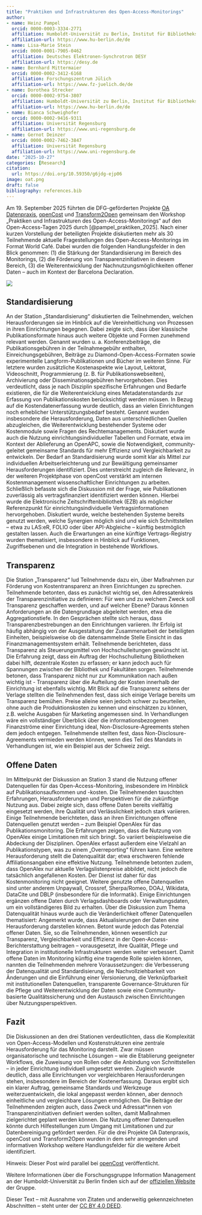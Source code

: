 ```yaml
---
title: "Praktiken und Infrastrukturen des Open-Access-Monitorings"
author:
- name: Heinz Pampel
  orcid: 0000-0003-3334-2771
  affiliation: Humboldt-Universität zu Berlin, Institut für Bibliotheks- und Informationswissenschaft
  affiliation-url: https://www.hu-berlin.de/de
- name: Lisa-Marie Stein
  orcid: 0000-0001-7905-0462
  affiliation: Deutsches Elektronen-Synchrotron DESY
  affiliation-url: https://desy.de
- name: Bernhard Mittermaier
  orcid: 0000-0002-3412-6168
  affiliation: Forschungszentrum Jülich
  affiliation-url: https://www.fz-juelich.de/de
- name: Dorothea Strecker
  orcid: 0000-0002-9754-3807
  affiliation: Humboldt-Universität zu Berlin, Institut für Bibliotheks- und Informationswissenschaft
  affiliation-url: https://www.hu-berlin.de/de
- name: Bianca Schweighofer
  orcid: 0000-0002-9416-9311
  affiliation: Universität Regensburg
  affiliation-url: https://www.uni-regensburg.de
- name: Gernot Deinzer
  orcid: 0000-0002-7462-3847
  affiliation: Universität Regensburg
  affiliation-url: https://www.uni-regensburg.de
date: "2025-10-27"
categories: [Research] 
citation:
  url: https://doi.org/10.59350/g6jdg-ejp06
image: oat.png
draft: false
bibliography: references.bib
---
```


Am 19. September 2025 führten die DFG-geförderten Projekte [OA Datenpraxis](https://oa-datenpraxis.de), [openCost](https://www.opencost.de/projekt/) und [Transform2Open](https://www.transform2open.de) gemeinsam den Workshop „Praktiken und Infrastrukturen des Open-Access-Monitorings“ auf den Open-Access-Tagen 2025 durch [@pampel_praktiken_2025]. Nach einer kurzen Vorstellung der beteiligten Projekte diskutierten mehr als 30 Teilnehmende aktuelle Fragestellungen des Open-Access-Monitorings im Format World Café. Dabei wurden die folgenden Handlungsfelder in den Blick genommen: (1) die Stärkung der Standardisierung im Bereich des Monitorings, (2) die Förderung von Transparenzinitiativen in diesem Bereich, (3) die Weiterentwicklung der Nachnutzungsmöglichkeiten offener Daten – auch im Kontext der Barcelona Declaration.

![](oat.png)

## Standardisierung

An der Station „Standardisierung“ diskutierten die Teilnehmenden, welchen Herausforderungen sie im Hinblick auf die Vereinheitlichung von Prozessen in ihren Einrichtungen begegnen. Dabei zeigte sich, dass über klassische Publikationsformate hinaus auch weitere Objekte und Formen zunehmend relevant werden. Genannt wurden u. a. Konferenzbeiträge, die Publikationsgebühren in der Teilnahmegebühr enthalten, Einreichungsgebühren, Beiträge zu Diamond-Open-Access-Formaten sowie experimentelle Langform-Publikationen und Bücher im weiteren Sinne. Für letztere wurden zusätzliche Kostenaspekte wie Layout, Lektorat, Videoschnitt, Programmierung (z. B. für Publikationswebseiten), Archivierung oder Disseminationsgebühren hervorgehoben. Dies verdeutlicht, dass je nach Disziplin spezifische Erfahrungen und Bedarfe existieren, die für die Weiterentwicklung eines Metadatenstandards zur Erfassung von Publikationskosten berücksichtigt werden müssen. In Bezug auf die Kostendatenerfassung wurde deutlich, dass an vielen Einrichtungen noch erheblicher Unterstützungsbedarf besteht. Genannt wurden insbesondere die Herausforderung, Daten aus unterschiedlichen Quellen abzugleichen, die Weiterentwicklung bestehender Systeme oder Kostenmodule sowie Fragen des Rechtemanagements. Diskutiert wurde auch die Nutzung einrichtungsindividueller Tabellen und Formate, etwa im Kontext der Ablieferung an OpenAPC, sowie die Notwendigkeit, community-geleitet gemeinsame Standards für mehr Effizienz und Vergleichbarkeit zu entwickeln. Der Bedarf an Standardisierung wurde somit klar als Mittel zur individuellen Arbeitserleichterung und zur Bewältigung gemeinsamer Herausforderungen identifiziert. Dies unterstreicht zugleich die Relevanz, in der weiteren Projektphase von openCost verstärkt am internen Kostenmanagement wissenschaftlicher Einrichtungen zu arbeiten. Schließlich befasste sich die Diskussion mit der Frage, wie Publikationen zuverlässig als vertragsfinanziert identifiziert werden können. Hierbei wurde die Elektronische Zeitschriftenbibliothek (EZB) als möglicher Referenzpunkt für einrichtungsindividuelle Vertragsinformationen hervorgehoben. Diskutiert wurde, welche bestehenden Systeme bereits genutzt werden, welche Synergien möglich sind und wie sich Schnittstellen – etwa zu LAS:eR, FOLIO oder über API-Abgleiche – künftig bestmöglich gestalten lassen. Auch die Erwartungen an eine künftige Vertrags-Registry wurden thematisiert, insbesondere in Hinblick auf Funktionen, Zugriffsebenen und die Integration in bestehende Workflows.

## Transparenz

Die Station „Transparenz“ lud Teilnehmende dazu ein, über Maßnahmen zur Förderung von Kostentransparenz an ihren Einrichtungen zu sprechen. Teilnehmende betonten, dass es zunächst wichtig sei, den Adressatenkreis der Transparenzinitiative zu definieren: Für wen und zu welchem Zweck soll Transparenz geschaffen werden, und auf welcher Ebene? Daraus können Anforderungen an die Datengrundlage abgeleitet werden, etwa die Aggregationstiefe. In den Gesprächen stellte sich heraus, dass Transparenzbestrebungen an den Einrichtungen variieren. Ihr Erfolg ist häufig abhängig von der Ausgestaltung der Zusammenarbeit der beteiligten Einheiten, beispielsweise ob die datensammelnde Stelle Einsicht in das Finanzmanagementsystem erhält. Teilnehmende berichteten, dass Transparenz als Steuerungsmittel von Hochschulleitungen gewünscht ist. Die Erfahrung zeigt, dass ein Auftrag der Hochschulleitung Bibliotheken dabei hilft, dezentrale Kosten zu erfassen; er kann jedoch auch für Spannungen zwischen der Bibliothek und Fakultäten sorgen. Teilnehmende betonen, dass Transparenz nicht nur zur Kommunikation nach außen wichtig ist - Transparenz über die Aufteilung der Kosten innerhalb der Einrichtung ist ebenfalls wichtig. Mit Blick auf die Transparenz seitens der Verlage stellten die Teilnehmenden fest, dass sich einige Verlage bereits um Transparenz bemühen. Preise alleine seien jedoch schwer zu beurteilen, ohne auch die Produktionskosten zu kennen und einschätzen zu können, z.B. welche Ausgaben für Marketing angemessen sind. In Verhandlungen wäre ein vollständiger Überblick über die informationsbezogenen Finanzströme einer Einrichtung ideal, Non-Disclosure-Agreements stehen dem jedoch entgegen. Teilnehmende stellten fest, dass Non-Disclosure-Agreements vermieden werden können, wenn dies Teil des Mandats in Verhandlungen ist, wie ein Beispiel aus der Schweiz zeigt.

## Offene Daten

Im Mittelpunkt der Diskussion an Station 3 stand die Nutzung offener Datenquellen für das Open-Access-Monitoring, insbesondere im Hinblick auf Publikationsaufkommen und -kosten. Die Teilnehmenden tauschten Erfahrungen, Herausforderungen und Perspektiven für die zukünftige Nutzung aus. Dabei zeigte sich, dass offene Daten bereits vielfältig eingesetzt werden, ihre Qualität und Verlässlichkeit jedoch stark variieren. Einige Teilnehmende berichteten, dass an ihren Einrichtungen offene Datenquellen genutzt werden – zum Beispiel OpenAlex für das Publikationsmonitoring. Die Erfahrungen zeigen, dass die Nutzung von OpenAlex einige Limitationen mit sich bringt. So variiert beispielsweise die Abdeckung der Disziplinen. OpenAlex erfasst außerdem eine Vielzahl an Publikationstypen, was zu einem „Overreporting“ führen kann. Eine weitere Herausforderung stellt die Datenqualität dar; etwa erschweren fehlende Affiliationsangaben eine effektive Nutzung. Teilnehmende betonten zudem, dass OpenAlex nur aktuelle Verlagslistenpreise abbildet, nicht jedoch die tatsächlich angefallenen Kosten. Der Dienst ist daher für das Kostenmonitoring nicht geeignet. Weitere genutzte offene Datenquellen sind unter anderem Unpaywall, Crossref, Sherpa/Romeo, DOAJ, Wikidata, DataCite und DBLP (insbesondere für die Informatik). Einige Einrichtungen ergänzen offene Daten durch Verlagsdashboards oder Verwaltungsdaten, um ein vollständigeres Bild zu erhalten. Über die Diskussion zum Thema Datenqualität hinaus wurde auch die Veränderlichkeit offener Datenquellen thematisiert: Angemerkt wurde, dass Aktualisierungen der Daten eine Herausforderung darstellen können. Betont wurde jedoch das Potenzial offener Daten. Sie, so die Teilnehmenden, können wesentlich zur Transparenz, Vergleichbarkeit und Effizienz in der Open-Access-Berichterstattung beitragen – vorausgesetzt, ihre Qualität, Pflege und Integration in institutionelle Infrastrukturen werden weiter verbessert. Damit offene Daten im Monitoring künftig eine tragende Rolle spielen können, nannten die Teilnehmenden mehrere Voraussetzungen: die Verbesserung der Datenqualität und Standardisierung, die Nachvollziehbarkeit von Änderungen und die Einführung einer Versionierung, die Verknüpfbarkeit mit institutionellen Datenquellen, transparente Governance-Strukturen für die Pflege und Weiterentwicklung der Daten sowie eine Community-basierte Qualitätssicherung und den Austausch zwischen Einrichtungen über Nutzungsperspektiven.

## Fazit

Die Diskussionen an den drei Stationen verdeutlichten, dass die Komplexität von Open-Access-Modellen und Kostenstrukturen eine zentrale Herausforderung für das Monitoring darstellt. Zwar müssen organisatorische und technische Lösungen – wie die Etablierung geeigneter Workflows, die Zuweisung von Rollen oder die Anbindung von Schnittstellen – in jeder Einrichtung individuell umgesetzt werden. Zugleich wurde deutlich, dass alle Einrichtungen vor vergleichbaren Herausforderungen stehen, insbesondere im Bereich der Kostenerfassung. Daraus ergibt sich ein klarer Auftrag, gemeinsame Standards und Werkzeuge weiterzuentwickeln, die lokal angepasst werden können, aber dennoch einheitliche und vergleichbare Lösungen ermöglichen. Die Beiträge der Teilnehmenden zeigten auch, dass Zweck und Adressat\*innen von Transparenzinitiativen definiert werden sollten, damit Maßnahmen zielgerichtet geplant werden können. Die Nutzung offener Datenquellen könnte durch Hilfestellungen zum Umgang mit Limitationen und zur Datenbereinigung gefördert werden. Für die drei Projekte OA Datenpraxis, openCost und Transform2Open wurden in dem sehr anregenden und informativen Workshop weitere Handlungsfelder für die weitere Arbeit identifiziert.

Hinweis: Dieser Post wird parallel bei [openCost](https://www.opencost.de) veröffentlicht.

Weitere Informationen über die Forschungsgruppe Information Management an der Humboldt-Universität zu Berlin finden sich auf der [offiziellen Website](http://hu.berlin/infomgnt) der Gruppe.

Dieser Text – mit Ausnahme von Zitaten und anderweitig gekennzeichneten Abschnitten – steht unter der [CC BY 4.0 DEED](https://creativecommons.org/licenses/by/4.0/deed.de).
